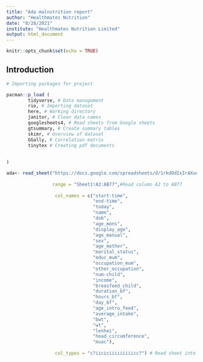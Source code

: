 ```yaml
---
title: "Ada malnutrition report"
author: "Healthmates Nutrition"
date: "8/28/2021"
institute: "Healthmates Nutrition Limited"
output: html_document
---
```


```r
knitr::opts_chunk$set(echo = TRUE)
```

## Introduction

```r
# Importing packages for project

pacman::p_load (
        tidyverse, # Data management
        rio, # Importing dataset
        here, # Working directory
        janitor, # Clean data names
        googlesheets4, # Read sheets from Google sheets
        gtsummary, # Create summary tables
        skimr, # Overview of dataset
        GGally, # Correlation matrix
        tinytex # Creating pdf documents
        
        
)
```


```r
ada<- read_sheet("https://docs.google.com/spreadsheets/d/1rkdOdIxIrAXuedT_4bbHxyxWgoa6l4yUxbBuwX6FxNE/edit?usp=sharing",
                 
                 range = "Sheet1!A2:AB77",#Read column A2 to AB77
                  
                  col_names = c("start-time",
                                "end-time",
                                "today",
                                "name",
                                "dob",
                                "age_mons",
                                "display_age",
                                "age_manual",
                                "sex",
                                "age_mother",
                                "marital_status",
                                "educ_mum",
                                "occupation_mum",
                                "other_occupation",
                                "num-child",
                                "income",
                                "breasfeed_child",
                                "duration_bf",
                                "hours_bf",
                                "day_bf",
                                "age_intro_feed",
                                "average_intake",
                                "bwt",
                                "wt",
                                "lenhei",
                                "head_circumference",
                                "muac"),
                  
                  col_types = "c?iiciciiiiiiiiicc?") # Read sheet into console
```


```r

```

